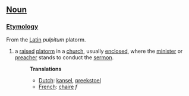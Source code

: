 ==[[Noun]]==

===[[Etymology]]===

From the [[Latin]] ''pulpitum'' platorm.

# a [[raised]] [[platorm]] in a [[church]], usually [[enclosed]], where the [[minister]] or [[preacher]] stands to conduct the [[sermon]].
#:'''Translations'''
#:*[[Dutch]]: [[kansel]], [[preekstoel]]
#:*[[French]]: [[chaire]] ''f''